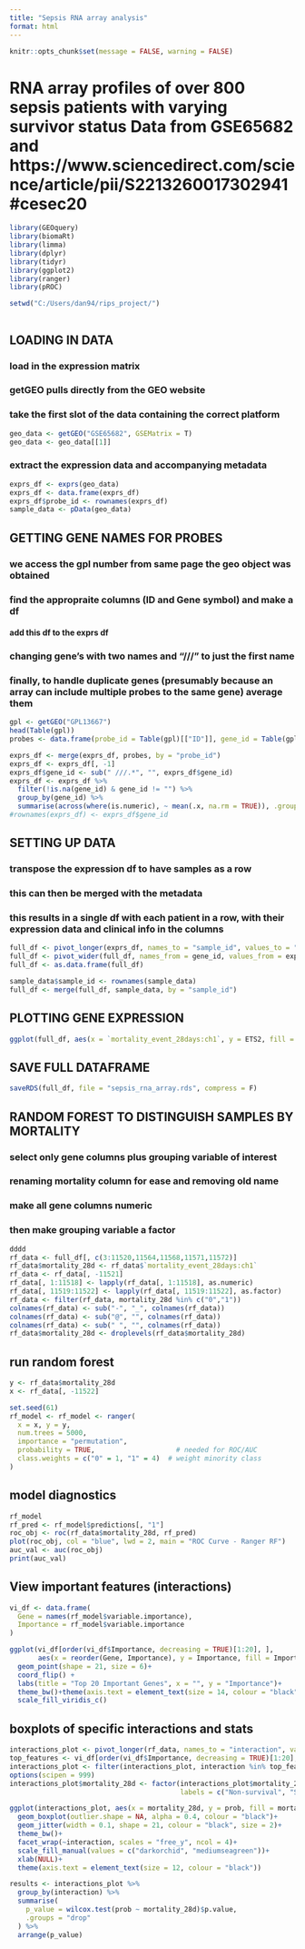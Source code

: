 ```yaml
---
title: "Sepsis RNA array analysis"
format: html
---
```


```r
knitr::opts_chunk$set(message = FALSE, warning = FALSE)
```

# RNA array profiles of over 800 sepsis patients with varying survivor status Data from GSE65682 and https://www.sciencedirect.com/science/article/pii/S2213260017302941#cesec20

```r
library(GEOquery)
library(biomaRt)
library(limma)
library(dplyr)
library(tidyr)
library(ggplot2)
library(ranger)
library(pROC)
```

```r
setwd("C:/Users/dan94/rips_project/")
```

```r

```
## LOADING IN DATA
### load in the expression matrix
### getGEO pulls directly from the GEO website
### take the first slot of the data containing the correct platform

```r
geo_data <- getGEO("GSE65682", GSEMatrix = T)
geo_data <- geo_data[[1]]
```

### extract the expression data and accompanying metadata
```r
exprs_df <- exprs(geo_data)
exprs_df <- data.frame(exprs_df)
exprs_df$probe_id <- rownames(exprs_df)
sample_data <- pData(geo_data)
```

## GETTING GENE NAMES FOR PROBES
### we access the gpl number from same page the geo object was obtained
### find the appropraite columns (ID and Gene symbol) and make a df
#### add this df to the exprs df
### changing gene's with two names and "///" to just the first name
### finally, to handle duplicate genes (presumably because an array can include multiple probes to the same gene) average them

```r
gpl <- getGEO("GPL13667")
head(Table(gpl))
probes <- data.frame(probe_id = Table(gpl)[["ID"]], gene_id = Table(gpl)[["Gene Symbol"]])

exprs_df <- merge(exprs_df, probes, by = "probe_id")
exprs_df <- exprs_df[, -1]
exprs_df$gene_id <- sub(" ///.*", "", exprs_df$gene_id)
exprs_df <- exprs_df %>%
  filter(!is.na(gene_id) & gene_id != "") %>%
  group_by(gene_id) %>%
  summarise(across(where(is.numeric), ~ mean(.x, na.rm = TRUE)), .groups = "drop")
#rownames(exprs_df) <- exprs_df$gene_id
```


## SETTING UP DATA
### transpose the expression df to have samples as a row
### this can then be merged with the metadata
### this results in a single df with each patient in a row, with their expression data and clinical info in the columns
```r
full_df <- pivot_longer(exprs_df, names_to = "sample_id", values_to = "expression", cols = 2:803)
full_df <- pivot_wider(full_df, names_from = gene_id, values_from = expression)
full_df <- as.data.frame(full_df)

sample_data$sample_id <- rownames(sample_data)
full_df <- merge(full_df, sample_data, by = "sample_id")
```

## PLOTTING GENE EXPRESSION

```r
ggplot(full_df, aes(x = `mortality_event_28days:ch1`, y = ETS2, fill = `endotype_cohort:ch1`))+geom_boxplot(outlier.shape = NA)+theme_bw()
```

## SAVE FULL DATAFRAME
```r
saveRDS(full_df, file = "sepsis_rna_array.rds", compress = F)
```

## RANDOM FOREST TO DISTINGUISH SAMPLES BY MORTALITY
### select only gene columns plus grouping variable of interest
### renaming mortality column for ease and removing old name
### make all gene columns numeric
### then make grouping variable a factor
```r
dddd
rf_data <- full_df[, c(3:11520,11564,11568,11571,11572)]
rf_data$mortality_28d <- rf_data$`mortality_event_28days:ch1`
rf_data <- rf_data[, -11521]
rf_data[, 1:11518] <- lapply(rf_data[, 1:11518], as.numeric)
rf_data[, 11519:11522] <- lapply(rf_data[, 11519:11522], as.factor)
rf_data <- filter(rf_data, mortality_28d %in% c("0","1"))
colnames(rf_data) <- sub("-", "_", colnames(rf_data))
colnames(rf_data) <- sub("@", "", colnames(rf_data))
colnames(rf_data) <- sub(" ", "", colnames(rf_data))
rf_data$mortality_28d <- droplevels(rf_data$mortality_28d)
```

## run random forest
```r
y <- rf_data$mortality_28d
x <- rf_data[, -11522]

set.seed(61)
rf_model <- rf_model <- ranger(
  x = x, y = y, 
  num.trees = 5000,
  importance = "permutation",
  probability = TRUE,                    # needed for ROC/AUC
  class.weights = c("0" = 1, "1" = 4)  # weight minority class
)
```

## model diagnostics
```r
rf_model
rf_pred <- rf_model$predictions[, "1"]
roc_obj <- roc(rf_data$mortality_28d, rf_pred)
plot(roc_obj, col = "blue", lwd = 2, main = "ROC Curve - Ranger RF")
auc_val <- auc(roc_obj)
print(auc_val)
```

## View important features (interactions)
```r
vi_df <- data.frame(
  Gene = names(rf_model$variable.importance),
  Importance = rf_model$variable.importance
)

ggplot(vi_df[order(vi_df$Importance, decreasing = TRUE)[1:20], ], 
       aes(x = reorder(Gene, Importance), y = Importance, fill = Importance)) +
  geom_point(shape = 21, size = 6)+
  coord_flip() +
  labs(title = "Top 20 Important Genes", x = "", y = "Importance")+
  theme_bw()+theme(axis.text = element_text(size = 14, colour = "black"))+
  scale_fill_viridis_c()
```

## boxplots of specific interactions and stats
```r
interactions_plot <- pivot_longer(rf_data, names_to = "interaction", values_to = "prob", 1:11518)
top_features <- vi_df[order(vi_df$Importance, decreasing = TRUE)[1:20],]
interactions_plot <- filter(interactions_plot, interaction %in% top_features$Gene)
options(scipen = 999)
interactions_plot$mortality_28d <- factor(interactions_plot$mortality_28d, levels = c("1", "0"),
                                          labels = c("Non-survival", "Survival"))

ggplot(interactions_plot, aes(x = mortality_28d, y = prob, fill = mortality_28d))+
  geom_boxplot(outlier.shape = NA, alpha = 0.4, colour = "black")+
  geom_jitter(width = 0.1, shape = 21, colour = "black", size = 2)+
  theme_bw()+
  facet_wrap(~interaction, scales = "free_y", ncol = 4)+
  scale_fill_manual(values = c("darkorchid", "mediumseagreen"))+
  xlab(NULL)+
  theme(axis.text = element_text(size = 12, colour = "black"))

results <- interactions_plot %>%
  group_by(interaction) %>%
  summarise(
    p_value = wilcox.test(prob ~ mortality_28d)$p.value,
    .groups = "drop"
  ) %>%
  arrange(p_value)
```